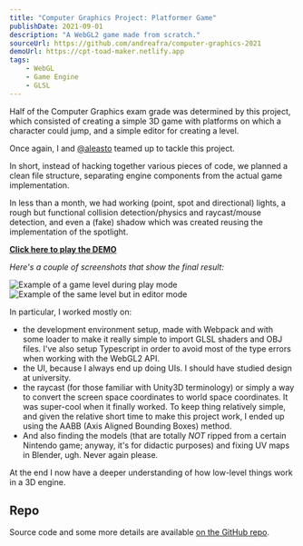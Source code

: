 ```yaml
---
title: "Computer Graphics Project: Platformer Game"
publishDate: 2021-09-01
description: "A WebGL2 game made from scratch."
sourceUrl: https://github.com/andreafra/computer-graphics-2021
demoUrl: https://cpt-toad-maker.netlify.app
tags:
    - WebGL
    - Game Engine
    - GLSL
---
```


Half of the Computer Graphics exam grade was determined by this project, which consisted of creating a simple 3D game with platforms on which a character could jump, and a simple editor for creating a level. 

Once again, I and [@aleasto](https://github.com/aleasto) teamed up to tackle this project.

In short, instead of hacking together various pieces of code, we planned a clean file structure, separating engine components from the actual game implementation.

In less than a month, we had working (point, spot and directional) lights, a rough but functional collision detection/physics and raycast/mouse detection, and even a (fake) shadow which was created reusing the implementation of the spotlight.

[**Click here to play the DEMO**](https://cpt-toad-maker.netlify.app/)

_Here's a couple of screenshots that show the final result:_

![Example of a game level during play mode](../../assets/cg-project-game.png)
![Example of the same level but in editor mode](../../assets/cg-project-editor.png)

In particular, I worked mostly on:

-   the development environment setup, made with Webpack and with some loader to make it really simple to import GLSL shaders and OBJ files. I've also setup Typescript in order to avoid most of the type errors when working with the WebGL2 API.
-   the UI, because I always end up doing UIs. I should have studied design at university.
-   the raycast (for those familiar with Unity3D terminology) or simply a way to convert the screen space coordinates to world space coordinates. It was super-cool when it finally worked. To keep thing relatively simple, and given the relative short time to make this project work, I ended up using the AABB (Axis Aligned Bounding Boxes) method.
-   And also finding the models (that are totally _NOT_ ripped from a certain Nintendo game; anyway, it's for didactic purposes) and fixing UV maps in Blender, ugh. Never again please.

At the end I now have a deeper understanding of how low-level things work in a 3D engine.

## Repo

Source code and some more details are available [on the GitHub repo](https://github.com/andreafra/computer-graphics-2021).

